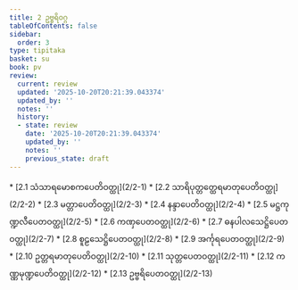 ```yaml
---
title: 2 ဥဗ္ဗရိဝဂ္ဂ
tableOfContents: false
sidebar:
  order: 3
type: tipitaka
basket: su
book: pv
review:
  current: review
  updated: '2025-10-20T20:21:39.043374'
  updated_by: ''
  notes: ''
  history:
  - state: review
    date: '2025-10-20T20:21:39.043374'
    updated_by: ''
    notes: ''
    previous_state: draft
---
```



<DynamicBreadcrumb />


<ReviewStatus review={frontmatter.review} showDetails={true} />

<HypothesisAnnotation frontmatter={frontmatter} />



<TableOfContents book="pv" section="2">
* [2.1 သံသာရမောစကပေတိဝတ္ထု](2/2-1)
* [2.2 သာရိပုတ္တတ္ထေရမာတုပေတိဝတ္ထု](2/2-2)
* [2.3 မတ္တာပေတိဝတ္ထု](2/2-3)
* [2.4 နန္ဒာပေတိဝတ္ထု](2/2-4)
* [2.5 မဋ္ဌကုဏ္ဍလီပေတဝတ္ထု](2/2-5)
* [2.6 ကဏှပေတဝတ္ထု](2/2-6)
* [2.7 ဓနပါလသေဋ္ဌိပေတဝတ္ထု](2/2-7)
* [2.8 စူဠသေဋ္ဌိပေတဝတ္ထု](2/2-8)
* [2.9 အင်္ကုရပေတဝတ္ထု](2/2-9)
* [2.10 ဥတ္တရမာတုပေတိဝတ္ထု](2/2-10)
* [2.11 သုတ္တပေတဝတ္ထု](2/2-11)
* [2.12 ကဏ္ဏမုဏ္ဍပေတိဝတ္ထု](2/2-12)
* [2.13 ဥဗ္ဗရိပေတဝတ္ထု](2/2-13)
</TableOfContents>